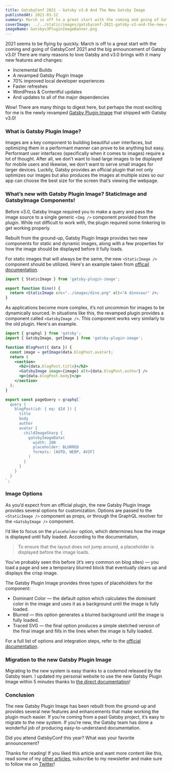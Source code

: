 ```yaml
---
title: GatsbyConf 2021 - Gatsby v3.0 And The New Gatsby Image
publishedAt: 2021-03-12
summary: March is off to a great start with the coming and going of GatsbyConf 2021 and the big announcement of Gatsby v3.0! There are many things to digest here, but perhaps the most exciting for me is the newly revamped Gatsby Plugin Image! Let's talk about what's new.
coverImage: ../../static/images/gatsbyconf-2021-gatsby-v3-and-the-new-gatsby-image/Gatsbyv3PluginImageBanner.png
imageName: Gatsbyv3PluginImageBanner.png
---
```


2021 seems to be flying by quickly. March is off to a great start with the coming and going of GatsbyConf 2021 and the big announcement of Gatsby v3.0! There are many reasons to love Gatsby and v3.0 brings with it many new features and changes:

- Incremental Builds
- A revamped Gatsby Plugin Image
- 70% improved local developer experiences
- Faster refreshes
- WordPress & Contentful updates
- And updates to all of the major dependencies

Wow! There are many things to digest here, but perhaps the most exciting for me is the newly revamped [Gatsby Plugin Image](https://www.gatsbyjs.com/plugins/gatsby-plugin-image) that shipped with Gatsby v3.0!

### What is Gatsby Plugin Image?

Images are a key component to building beautiful user interfaces, but optimizing them in a performant manner can prove to be anything but easy. Performant user interfaces (specifically when it comes to images) require a lot of thought. After all, we don’t want to load large images to be displayed for mobile users and likewise, we don’t want to serve small images for larger devices. Luckily, Gatsby provides an official plugin that not only optimizes our images but also produces the images at multiple sizes so our app can choose the best size for the screen that’s viewing the webpage.

### What’s new with Gatsby Plugin Image? StaticImage and GatsbyImage Components!

Before v3.0, Gatsby Image required you to make a query and pass the image source to a single generic `<Img />` component provided from the plugin. While not difficult to work with, the plugin required some tinkering to get working properly.

Rebuilt from the ground-up, Gatsby Plugin Image provides two new components for static and dynamic images, along with a few properties for how the image should be displayed before it fully loads.

For static images that will always be the same, the new `<StaticImage />` component should be utilized. Here's an example taken from [officail documentation](https://www.gatsbyjs.com/plugins/gatsby-plugin-image/).

```jsx
import { StaticImage } from 'gatsby-plugin-image';

export function Dino() {
  return <StaticImage src="../images/dino.png" alt="A dinosaur" />;
}
```

As applications become more complex, it’s not uncommon for images to be dynamically sourced. In situations like this, the revamped plugin provides a component called `<GatsbyImage />`. This component works very similarly to the old plugin. Here's an example.

```jsx
import { graphql } from 'gatsby';
import { GatsbyImage, getImage } from 'gatsby-plugin-image';

function BlogPost({ data }) {
  const image = getImage(data.blogPost.avatar);
  return (
    <section>
      <h2>{data.blogPost.title}</h2>
      <GatsbyImage image={image} alt={data.blogPost.author} />
      <p>{data.blogPost.body}</p>
    </section>
  );
}

export const pageQuery = graphql`
  query {
    blogPost(id: { eq: $Id }) {
      title
      body
      author
      avatar {
        childImageSharp {
          gatsbyImageData(
            width: 200
            placeholder: BLURRED
            formats: [AUTO, WEBP, AVIF]
          )
        }
      }
    }
  }
`;
```

### Image Options

As you’d expect from an official plugin, the new Gatsby Plugin Image provides several options for customization. Options are passed to the `<StaticImage />` component as props, or through the GraphQL resolver for the `<GatsbyImage />` component.

I’d like to focus on the `placeholder` option, which determines how the image is displayed until fully loaded. According to the documentation,

> To ensure that the layout does not jump around, a placeholder is displayed before the image loads.

You’ve probably seen this before (it’s very common on blog sites) — you load a page and see a temporary blurred block that eventually clears up and displays the crisp image.

The Gatsby Plugin Image provides three types of placeholders for the component:

- Dominant Color — the default option which calculates the dominant color in the image and uses it as a background until the image is fully loaded.
- Blurred — this option generates a blurred background until the image is fully loaded.
- Traced SVG — the final option produces a simple sketched version of the final image and fills in the lines when the image is fully loaded.

For a full list of options and integration steps, refer to the [official documentation](https://www.gatsbyjs.com/docs/reference/built-in-components/gatsby-plugin-image/#image-options).

### Migration to the new Gatsby Plugin Image

Migrating to the new system is easy thanks to a codemod released by the Gatsby team. I updated my personal website to use the new Gatsby Plugin Image within 5 minutes thanks to [the direct documentation](https://www.gatsbyjs.com/docs/reference/release-notes/image-migration-guide)!

### Conclusion

The new Gatsby Plugin Image has been rebuilt from the ground-up and provides several new features and enhancements that make working the plugin much easier. If you’re coming from a past Gatsby project, it’s easy to migrate to the new system. If you’re new, the Gatsby team has done a wonderful job of producing easy-to-understand documentation.

Did you attend GatsbyConf this year? What was your favorite announcement?

Thanks for reading! If you liked this article and want more content like this, read some of my [other articles](https://braydoncoyer.dev/blog/), subscribe to my newsletter and make sure to follow me on [Twitter](https://twitter.com/BraydonCoyer)!
